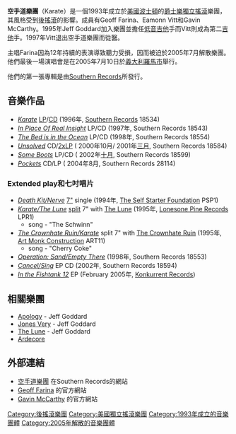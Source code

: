 {{Unreferenced|time=2021-10-08T02:15:52+00:00}}
{{Infobox musical artist
| Name                =空手道樂團
| Img                 = 
| Img_capt            = 
| Background          = 乐团
| Origin              =  [[波士頓|波士頓]]<br>[[File:Flag_of_Massachusetts.svg|22px]] [[麻薩諸塞州|麻薩諸塞州]]
| Instrument          = 
| Voice_type          = 
| Genre               = [[獨立搖滾|獨立搖滾]]
| Occupation          = 
| Years_active        = 1993年 - 2005年
| Label               = [[Southern_Records|Southern Records]]
| Associated_acts     = 
| URL                 = {{official}}
| Current_members     = [[Geoff_Farina|Geoff Farina]]：[[主唱|主唱]] – [[吉他|吉他]]<br> [[Gavin_McCarthy|Gavin McCarthy]]：[[爵士鼓|爵士鼓]]<br>[[Jeff_Goddard|Jeff Goddard]]：[[低音吉他|低音吉他]]
| Past_members        = [[Eamonn_Vitt|Eamonn Vitt]]：[[吉他|吉他]]、[[低音吉他|低音吉他]]
}}
'''空手道樂團'''（Karate）是一個1993年成立於[[美國|美國]][[波士頓|波士頓]]的[[爵士樂|爵士樂]][[獨立搖滾|獨立搖滾]]樂團，其風格受到[[後搖滾|後搖滾]]的影響。成員有Geoff Farina、Eamonn Vitt和Gavin McCarthy。1995年Jeff Goddard加入樂團並擔任[[低音吉他|低音吉他]]手而Vitt則成為第二[[吉他|吉他]]手。1997年Vitt退出空手道樂團而從醫。

主唱Farina因為12年持續的表演導致聽力受損，因而被迫於2005年7月解散樂團。他們最後一場演唱會是在2005年7月10日於[[義大利|義大利]][[羅馬市|羅馬市]]舉行。

他們的第一張專輯是由[[Southern_Records|Southern Records]]所發行。

==音樂作品==
* ''[[Karate_(album)|Karate]]'' [[LP_album|LP]]/[[CD|CD]] (1996年, [[Southern_Records|Southern Records]] 18534)
* ''[[In_Place_Of_Real_Insight|In Place Of Real Insight]]'' LP/CD (1997年, Southern Records 18543)
* ''[[The_Bed_is_in_the_Ocean|The Bed is in the Ocean]]'' LP/CD (1998年, Southern Records 18554)
* ''[[Unsolved|Unsolved]]'' CD/[[double_album|2xLP]] ( 2000年10月/ 2001年[[三月|三月]], Southern Records 18584)
* ''[[Some_Boots|Some Boots]]'' LP/CD ( 2002年[[10月|十月]], Southern Records 18599)
* ''[[Pockets_(album)|Pockets]]'' CD/LP ( 2004年8月, Southern Records 28114)
===Extended play和七吋唱片===
* ''[[Death_Kit/Nerve|Death Kit/Nerve]]'' [[7"|7"]] single (1994年, [[The_Self_Starter_Foundation|The Self Starter Foundation]] PSP1)
* ''[[Karate/The_Lune|Karate/The Lune]]'' [[split_album|split]] 7" with [[The_Lune|The Lune]] (1995年, [[Lonesone_Pine_Records|Lonesone Pine Records]] LPR1)
**song - "The Schwinn"
* ''[[The_Crownhate_Ruin/Karate|The Crownhate Ruin/Karate]]'' split 7" with [[The_Crownhate_Ruin|The Crownhate Ruin]] (1995年, [[Art_Monk_Construction|Art Monk Construction]] ART11)
**song - "Cherry Coke"
* ''[[Operation:_Sand/Empty_There|Operation: Sand/Empty There]]'' (1998年, Southern Records 18553)
* ''[[Cancel/Sing|Cancel/Sing]]'' EP CD (2002年, Southern Records 18594)
* ''[[In_the_Fishtank_12|In the Fishtank 12]]'' EP (February 2005年, {{flagicon|Netherlands}} [[Konkurrent_Records|Konkurrent Records]])

==相關樂團==
*[[Apology_(band)|Apology]] - Jeff Goddard
*[[Jones_Very_(band)|Jones Very]] - Jeff Goddard
*[[The_Lune|The Lune]] - Jeff Goddard
*[[Ardecore|Ardecore]]

==外部連結==
*[https://web.archive.org/web/20050228084734/http://www.southern.com/southern/band/KARAT/ 空手道樂團] 在Southern Records的網站
*[http://www.geofffarina.com/ Geoff Farina] {{Wayback|url=http://www.geofffarina.com/ |date=20210311075546 }} 的官方網站
*[https://web.archive.org/web/20071010182901/http://www.gavinmcarthy.com/ Gavin McCarthy] 的官方網站

{{Authority control}}
{{DEFAULTSORT:Karate}}
[[Category:後搖滾樂團|Category:後搖滾樂團]]
[[Category:美國獨立搖滾樂團|Category:美國獨立搖滾樂團]]
[[Category:1993年成立的音樂團體|Category:1993年成立的音樂團體]]
[[Category:2005年解散的音樂團體|Category:2005年解散的音樂團體]]